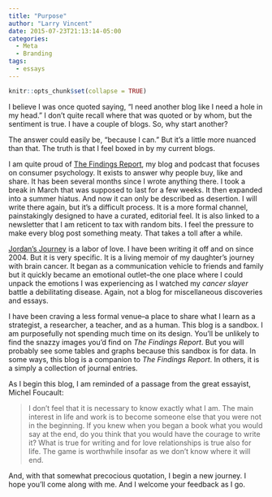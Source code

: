 ```yaml
---
title: "Purpose"
author: "Larry Vincent"
date: 2015-07-23T21:13:14-05:00
categories:
  - Meta
  - Branding
tags: 
  - essays
---
```


```r
knitr::opts_chunk$set(collapse = TRUE)
```

I believe I was once quoted saying, "I need another blog like I need a hole in my head." I don't quite recall where that was quoted or by whom, but the sentiment is true. I have a couple of blogs. So, why start another?

The answer could easily be, "because I can." But it's a little more nuanced than that. The truth is that I feel boxed in by my current blogs. 

I am quite proud of [The Findings Report](http://www.findingsreport.com), my blog and podcast that focuses on consumer psychology. It exists to answer why people buy, like and share. It has been several months since I wrote anything there. I took a break in March that was supposed to last for a few weeks. It then expanded into a summer hiatus. And now it can only be described as desertion. I will write there again, but it's a difficult process. It is a more formal channel, painstakingly designed to have a curated, editorial feel. It is also linked to a newsletter that I am reticent to tax with random bits. I feel the pressure to make every blog post something meaty. That takes a toll after a while.

[Jordan's Journey](http://www.jordansjourney.com) is a labor of love. I have been writing it off and on since 2004. But it is very specific. It is a living memoir of my daughter's journey with brain cancer. It began as a communication vehicle to friends and family but it quickly became an emotional outlet--the one place where I could unpack the emotions I was experiencing as I watched my _cancer slayer_ battle a debilitating disease. Again, not a blog for miscellaneous discoveries and essays.

I have been craving a less formal venue--a place to share what I learn as a strategist, a researcher, a teacher, and as a human. This blog is a sandbox. I am purposefully not spending much time on its design. You'll be unlikely to find the snazzy images you'd find on _The Findings Report_. But you will probably see some tables and graphs because this sandbox is for data. In some ways, this blog is a companion to _The Findings Report_. In others, it is a simply a collection of journal entries.

As I begin this blog, I am reminded of a passage from the great essayist, Michel Foucault:

> I don’t feel that it is necessary to know exactly what I am. The main interest in life and work is to become someone else that you were not in the beginning. If you knew when you began a book what you would say at the end, do you think that you would have the courage to write it? What is true for writing and for love relationships is true also for life. The game is worthwhile insofar as we don’t know where it will end.

And, with that somewhat precocious quotation, I begin a new journey. I hope you'll come along with me. And I welcome your feedback as I go.